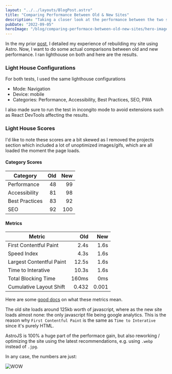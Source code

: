 ```yaml
---
layout: "../../layouts/BlogPost.astro"
title: "Comparing Performance Between Old & New Sites"
description: "Taking a closer look at the performance between the two sites. The result may or may not shock you, but probably won't."
pubDate: "2022-09-05"
heroImage: "/blog/comparing-performace-between-old-new-sites/hero-image.webp"
---
```


In the my prior [post](/blog/first-post-on-my-new-blog), I detailed my experience of rebuilding my site using Astro. Now, I want to do some actual comparisons between old and new performance. I ran lighthouse on both and here are the results.

### Light House Configurations

For both tests, I used the same lighthouse configurations

- Mode: Navigation
- Device: mobile
- Categories: Performance, Accessibility, Best Practices, SEO, PWA

I also made sure to run the test in incongito mode to avoid extensions such as React DevTools affecting the results.

### Light House Scores

I'd like to note these scores are a bit skewed as I removed the projects section which included a lot of unoptimized images/gifs, which are all loaded the moment the page loads.

#### Category Scores

| Category       | Old | New |
| -------------- | --: | --: |
| Performance    |  48 |  99 |
| Accessibility  |  81 |  98 |
| Best Practices |  83 |  92 |
| SEO            |  92 | 100 |

#### Metrics

| Metric                   |   Old |   New |
| ------------------------ | ----: | ----: |
| First Contentful Paint   |  2.4s |  1.6s |
| Speed Index              |  4.3s |  1.6s |
| Largest Contentful Paint | 12.5s |  1.6s |
| Time to Interative       | 10.3s |  1.6s |
| Total Blocking Time      | 160ms |   0ms |
| Cumulative Layout Shift  | 0.432 | 0.001 |

Here are some [good docs](https://web.dev/learn-core-web-vitals/) on what these metrics mean.

The old site loads around 125kb worth of javascript, where as the new site loads almost none: the only javascript file being google analytics. This is the reason why `First Contentful Paint` is the same as `Time to Interative` since it's purely HTML.

AstroJS is 100% a huge part of the performace gain, but also reworking / optimizing the site using the latest recommendations, e.g. using `.webp` instead of `.jpg`.

In any case, the numbers are just:

![WOW](/blog/comparing-performace-between-old-new-sites/wow.webp)
